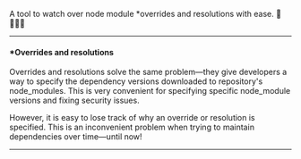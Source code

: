 A tool to watch over node module *overrides and resolutions with ease. 🐑 👩🏽‍🌾

---

#### *Overrides and resolutions

Overrides and resolutions solve the same problem—they give developers a way to specify the dependency versions downloaded to repository's node_modules. This is very convenient for specifying specific node_module versions and fixing security issues.

However, it is easy to lose track of why an override or resolution is specified. This is an inconvenient problem when trying to maintain dependencies over time—until now!

---
